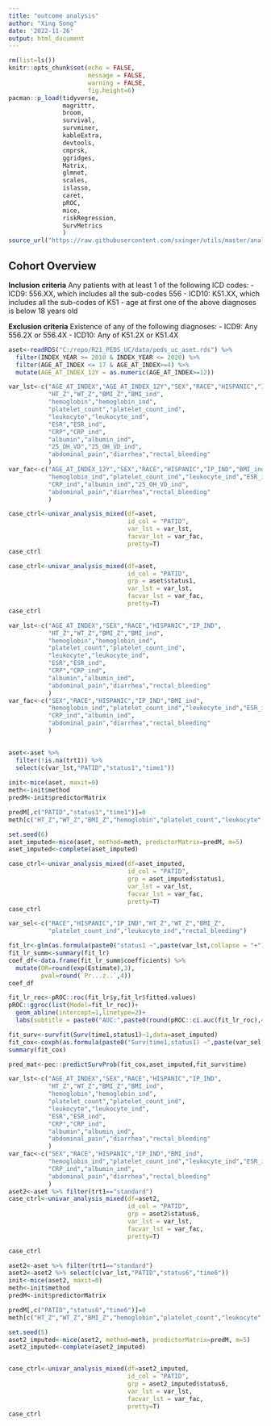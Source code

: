 ```yaml
---
title: "outcome analysis"
author: "Xing Song"
date: '2022-11-26'
output: html_document
---
```


```r
rm(list=ls())
knitr::opts_chunk$set(echo = FALSE,
                      message = FALSE,
                      warning = FALSE,
                      fig.height=6)
pacman::p_load(tidyverse,
               magrittr,
               broom,
               survival,
               survminer,
               kableExtra,
               devtools,
               cmprsk,
               ggridges,
               Matrix,
               glmnet,
               scales,
               islasso,
               caret,
               pROC,
               mice,
               riskRegression,
               SurvMetrics
               )
source_url("https://raw.githubusercontent.com/sxinger/utils/master/analysis_util.R")
```

## Cohort Overview

**Inclusion criteria**
Any patients with at least 1 of the following ICD codes:
-	ICD9: 556.XX, which includes all the sub-codes 556
-	ICD10: K51.XX, which includes all the sub-codes of K51
-	age at first one of the above diagnoses is below 18 years old

**Exclusion criteria**
Existence of any of the following diagnoses: 
-	ICD9: Any 556.2X or 556.4X
- ICD10: Any of K51.2X or K51.4X


```r
aset<-readRDS("C:/repo/R21_PEDS_UC/data/peds_uc_aset.rds") %>%
  filter(INDEX_YEAR >= 2010 & INDEX_YEAR <= 2020) %>%
  filter(AGE_AT_INDEX <= 17 & AGE_AT_INDEX>=4) %>%
  mutate(AGE_AT_INDEX_12Y = as.numeric(AGE_AT_INDEX>=12))
```


```r
var_lst<-c("AGE_AT_INDEX","AGE_AT_INDEX_12Y","SEX","RACE","HISPANIC","IP_IND",
           "HT_Z","WT_Z","BMI_Z","BMI_ind",
           "hemoglobin","hemoglobin_ind",
           "platelet_count","platelet_count_ind",
           "leukocyte","leukocyte_ind",
           "ESR","ESR_ind",
           "CRP","CRP_ind",
           "albumin","albumin_ind",
           "25_OH_VD","25_OH_VD_ind",
           "abdominal_pain","diarrhea","rectal_bleeding"
           )
var_fac<-c("AGE_AT_INDEX_12Y","SEX","RACE","HISPANIC","IP_IND","BMI_ind",
           "hemoglobin_ind","platelet_count_ind","leukocyte_ind","ESR_ind",
           "CRP_ind","albumin_ind","25_OH_VD_ind",
           "abdominal_pain","diarrhea","rectal_bleeding"
           )

```


```r
case_ctrl<-univar_analysis_mixed(df=aset,
                                 id_col = "PATID",
                                 var_lst = var_lst,
                                 facvar_lst = var_fac,
                                 pretty=T)
case_ctrl
```

```r
case_ctrl<-univar_analysis_mixed(df=aset,
                                 id_col = "PATID",
                                 grp = aset$status1,
                                 var_lst = var_lst,
                                 facvar_lst = var_fac,
                                 pretty=T)
case_ctrl
```


```r
var_lst<-c("AGE_AT_INDEX","SEX","RACE","HISPANIC","IP_IND",
           "HT_Z","WT_Z","BMI_Z","BMI_ind",
           "hemoglobin","hemoglobin_ind",
           "platelet_count","platelet_count_ind",
           "leukocyte","leukocyte_ind",
           "ESR","ESR_ind",
           "CRP","CRP_ind",
           "albumin","albumin_ind",
           "abdominal_pain","diarrhea","rectal_bleeding"
           )
var_fac<-c("SEX","RACE","HISPANIC","IP_IND","BMI_ind",
           "hemoglobin_ind","platelet_count_ind","leukocyte_ind","ESR_ind",
           "CRP_ind","albumin_ind",
           "abdominal_pain","diarrhea","rectal_bleeding"
           )
           
```


```r
aset<-aset %>% 
  filter(!is.na(trt1)) %>%
  select(c(var_lst,"PATID","status1","time1"))
  
init<-mice(aset, maxit=0) 
meth<-init$method
predM<-init$predictorMatrix

predM[,c("PATID","status1","time1")]=0
meth[c("HT_Z","WT_Z","BMI_Z","hemoglobin","platelet_count","leukocyte","ESR","CRP","albumin")]="lasso.norm"

set.seed(6)
aset_imputed<-mice(aset, method=meth, predictorMatrix=predM, m=5)
aset_imputed<-complete(aset_imputed)

case_ctrl<-univar_analysis_mixed(df=aset_imputed,
                                 id_col = "PATID",
                                 grp = aset_imputed$status1,
                                 var_lst = var_lst,
                                 facvar_lst = var_fac,
                                 pretty=T)
case_ctrl
```

```r
var_sel<-c("RACE","HISPANIC","IP_IND","HT_Z","WT_Z","BMI_Z",
           "platelet_count_ind","leukocyte_ind","rectal_bleeding")
```


```r
fit_lr<-glm(as.formula(paste0("status1 ~",paste(var_lst,collapse = "+"))),data=aset_imputed,family="binomial")
fit_lr_summ<-summary(fit_lr)
coef_df<-data.frame(fit_lr_summ$coefficients) %>%
  mutate(OR=round(exp(Estimate),3),
         pval=round(`Pr...z..`,4))
coef_df
```

```r
fit_lr_roc<-pROC::roc(fit_lr$y,fit_lr$fitted.values)
pROC::ggroc(list(Model=fit_lr_roc))+
  geom_abline(intercept=1,linetype=2)+
  labs(subtitle = paste0("AUC:",paste0(round(pROC::ci.auc(fit_lr_roc),4),collapse = ",")))
```


```r

fit_surv<-survfit(Surv(time1,status1)~1,data=aset_imputed)
fit_cox<-coxph(as.formula(paste0("Surv(time1,status1) ~",paste(var_sel,collapse = "+"))),data=aset_imputed,x=TRUE)
summary(fit_cox)
```


```r
pred_mat<-pec::predictSurvProb(fit_cox,aset_imputed,fit_surv$time)

```



```r
var_lst<-c("AGE_AT_INDEX","SEX","RACE","HISPANIC","IP_IND",
           "HT_Z","WT_Z","BMI_Z","BMI_ind",
           "hemoglobin","hemoglobin_ind",
           "platelet_count","platelet_count_ind",
           "leukocyte","leukocyte_ind",
           "ESR","ESR_ind",
           "CRP","CRP_ind",
           "albumin","albumin_ind",
           "abdominal_pain","diarrhea","rectal_bleeding"
           )
var_fac<-c("SEX","RACE","HISPANIC","IP_IND","BMI_ind",
           "hemoglobin_ind","platelet_count_ind","leukocyte_ind","ESR_ind",
           "CRP_ind","albumin_ind",
           "abdominal_pain","diarrhea","rectal_bleeding"
           )
aset2<-aset %>% filter(trt1=="standard")
case_ctrl<-univar_analysis_mixed(df=aset2,
                                 id_col = "PATID",
                                 grp = aset2$status6,
                                 var_lst = var_lst,
                                 facvar_lst = var_fac,
                                 pretty=T)

case_ctrl
```



```r
aset2<-aset %>% filter(trt1=="standard")
aset2<-aset2 %>% select(c(var_lst,"PATID","status6","time6"))
init<-mice(aset2, maxit=0) 
meth<-init$method
predM<-init$predictorMatrix

predM[,c("PATID","status6","time6")]=0
meth[c("HT_Z","WT_Z","BMI_Z","hemoglobin","platelet_count","leukocyte","ESR","CRP","albumin")]="lasso.norm"

set.seed(5)
aset2_imputed<-mice(aset2, method=meth, predictorMatrix=predM, m=5)
aset2_imputed<-complete(aset2_imputed)


case_ctrl<-univar_analysis_mixed(df=aset2_imputed,
                                 id_col = "PATID",
                                 grp = aset2_imputed$status6,
                                 var_lst = var_lst,
                                 facvar_lst = var_fac,
                                 pretty=T)
case_ctrl
```
